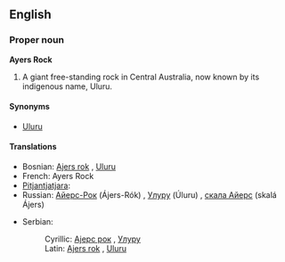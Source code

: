{{wikipedia}}
==English==

===Proper noun===
'''Ayers Rock'''<!-- was it ever officially Ayer's Rock with an apostrope? -->

# A giant free-standing rock in Central Australia, now known by its indigenous name, Uluru.

====Synonyms====
*[[Uluru]]

====Translations====
{{top}}
*Bosnian: [[Ajers rok]] {{m}}, [[Uluru#Bosnian|Uluru]] {{m}}
*French: Ayers Rock
*[[Pitjantjatjara]]: {{Unicode|[[Uluṟu]]}}
*Russian: [[Айерс-Рок]] (Ájers-Rók) {{m}}, [[Улуру#Russian|Улуру]] (Úluru) {{m}}, [[скала Айерс]] (skalá Ájers) {{f}}
{{mid}}
*Serbian:
*:Cyrillic: [[Ајерс рок]] {{m}}, [[Улуру#Serbian|Улуру]] {{m}}
*:Latin: [[Ajers rok]] {{m}}, [[Uluru#Serbian|Uluru]] {{m}}
{{bottom}}